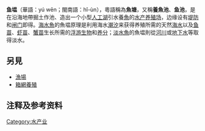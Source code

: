 {{unreferenced|time=2010-10-08T07:47:59+00:00}}
'''鱼塭'''（華語：yú wēn；閩南語：hî-ùn），粵語稱為'''魚塘'''，又稱'''養魚池'''、'''鱼池'''，是在沿海地帶掘土作池、造出一个小型[[人工湖|人工湖]]引水養[[魚|魚]]的[[水产养殖|水产养殖场]]，边缘设有[[堤防|堤防]]和[[闸门|闸门]]即得。[[海水魚|海水魚]]的魚塭原理是利用海水[[潮汐|潮汐]]来获得养殖所需的天然[[海水|海水]]以及[[鱼苗|鱼苗]]、[[虾苗|虾苗]]、[[蟹苗|蟹苗]]生长所需的[[浮游生物|浮游生物]]和[[养分|养分]]；[[淡水魚|淡水魚]]的魚塭則從[[河川|河川]]或[[地下水|地下水]]等取得淡水。

==另見==
*[[漁場|漁場]]
*[[箱網養殖|箱網養殖]]

==注释及参考资料==
{{reflist}}

{{Commons category|Fish ponds}}

[[Category:水产业|Category:水产业]]